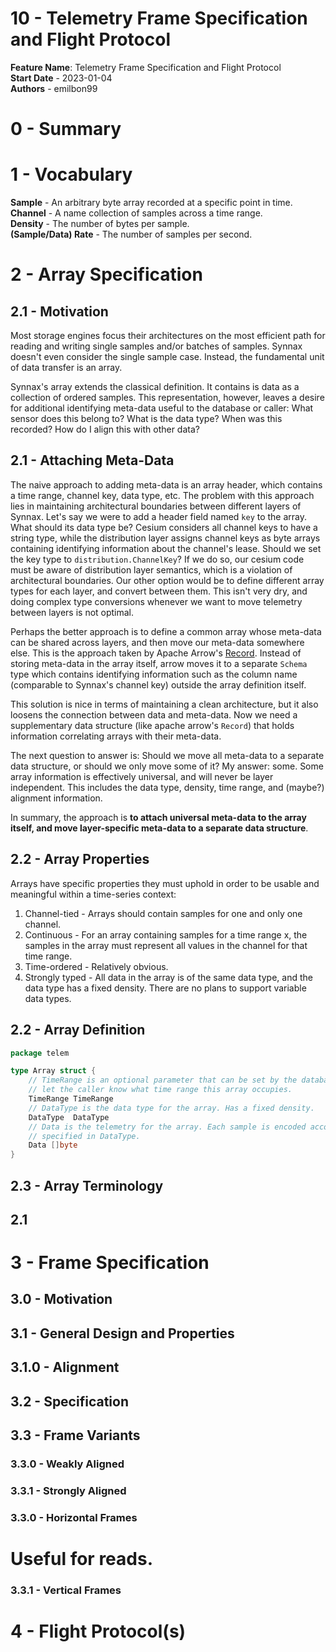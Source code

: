 # 10 - Telemetry Frame Specification and Flight Protocol

**Feature Name**: Telemetry Frame Specification and Flight Protocol <br />
**Start Date** - 2023-01-04 <br />
**Authors** - emilbon99 <br />

# 0 - Summary

# 1 - Vocabulary

**Sample** - An arbitrary byte array recorded at a specific point in time. <br />
**Channel** - A name collection of samples across a time range. <br />
**Density** - The number of bytes per sample. <br />
**(Sample/Data) Rate** - The number of samples per second. <br />

# 2 - Array Specification

## 2.1 - Motivation

Most storage engines focus their architectures on the most efficient path for reading and writing
single samples and/or batches of samples. Synnax doesn't even consider the single sample case.
Instead, the fundamental unit of data transfer is an array.

Synnax's array extends the classical definition. It contains is data as a collection of
ordered samples. This representation, however, leaves a desire for additional identifying
meta-data useful to the database or caller: What sensor does this belong to?
What is the data type? When was this recorded? How do I align this with other data?

## 2.1 - Attaching Meta-Data

The naive approach to adding meta-data is an array header, which contains a
time range, channel key, data type, etc. The problem with this approach lies in maintaining
architectural boundaries between different layers of Synnax. Let's say we were to add a
header field named `key` to the array. What should its data type be? Cesium considers all
channel keys to have a string type, while the distribution layer assigns channel keys
as byte arrays containing identifying information about the channel's lease. Should
we set the key type to `distribution.ChannelKey`? If we do so, our cesium code must be
aware of distribution layer semantics, which is a violation of architectural boundaries.
Our other option would be to define different array types for each layer, and convert
between them. This isn't very dry, and doing complex type conversions whenever we want
to move telemetry between layers is not optimal.

Perhaps the better approach is to define a common array whose meta-data can be shared
across layers, and then move our meta-data somewhere else. This is the approach taken
by Apache Arrow's [Record](https://pkg.go.dev/github.com/apache/arrow/go/arrow@v0.0.0-20211112161151-bc219186db40/array#Record).
Instead of storing meta-data in the array itself, arrow moves it to a separate `Schema`
type which contains identifying information such as the column name (comparable to Synnax's
channel key) outside the array definition itself.

This solution is nice in terms of maintaining a clean architecture, but it also loosens
the connection between data and meta-data. Now we need a supplementary data structure
(like apache arrow's `Record`) that holds information correlating arrays with their meta-data.

The next question to answer is: Should we move all meta-data to a separate data structure,
or should we only move some of it? My answer: some. Some array information is effectively
universal, and will never be layer independent. This includes the data type, density, time
range, and (maybe?) alignment information.

In summary, the approach is **to attach universal meta-data to the array itself, and move
layer-specific meta-data to a separate data structure**.

## 2.2 - Array Properties

Arrays have specific properties they must uphold in order to be usable and meaningful
within a time-series context:

1. Channel-tied - Arrays should contain samples for one and only one channel.
2. Continuous - For an array containing samples for a time range x, the samples in the
   array must represent all values in the channel for that time range.
3. Time-ordered - Relatively obvious.
4. Strongly typed - All data in the array is of the same data type, and the data type
has a fixed density. There are no plans to support variable data types.

## 2.2 - Array Definition

```go
package telem

type Array struct {
	// TimeRange is an optional parameter that can be set by the database in order to
	// let the caller know what time range this array occupies.
	TimeRange TimeRange
	// DataType is the data type for the array. Has a fixed density.
	DataType  DataType
	// Data is the telemetry for the array. Each sample is encoded according to a format
	// specified in DataType.
	Data []byte
}
```

## 2.3 - Array Terminology


## 2.1

# 3 - Frame Specification

## 3.0 - Motivation

## 3.1 - General Design and Properties

## 3.1.0 - Alignment

## 3.2 - Specification

## 3.3 - Frame Variants

### 3.3.0 - Weakly Aligned

### 3.3.1 - Strongly Aligned

### 3.3.0 - Horizontal Frames

# Useful for reads.

### 3.3.1 - Vertical Frames


# 4 - Flight Protocol(s)
